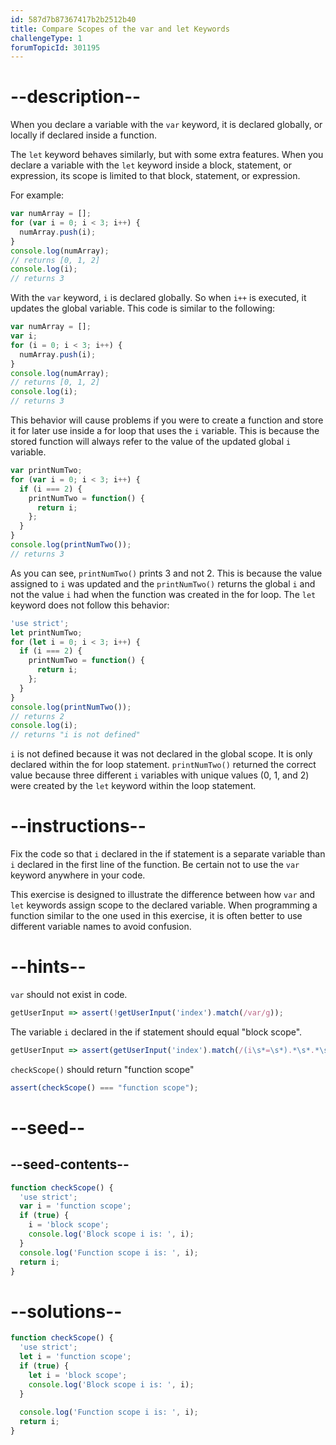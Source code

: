 ```yaml
---
id: 587d7b87367417b2b2512b40
title: Compare Scopes of the var and let Keywords
challengeType: 1
forumTopicId: 301195
---
```


# --description--

When you declare a variable with the `var` keyword, it is declared globally, or locally if declared inside a function.

The `let` keyword behaves similarly, but with some extra features. When you declare a variable with the `let` keyword inside a block, statement, or expression, its scope is limited to that block, statement, or expression.

For example:

```js
var numArray = [];
for (var i = 0; i < 3; i++) {
  numArray.push(i);
}
console.log(numArray);
// returns [0, 1, 2]
console.log(i);
// returns 3
```

With the `var` keyword, `i` is declared globally. So when `i++` is executed, it updates the global variable. This code is similar to the following:

```js
var numArray = [];
var i;
for (i = 0; i < 3; i++) {
  numArray.push(i);
}
console.log(numArray);
// returns [0, 1, 2]
console.log(i);
// returns 3
```

This behavior will cause problems if you were to create a function and store it for later use inside a for loop that uses the `i` variable. This is because the stored function will always refer to the value of the updated global `i` variable.

```js
var printNumTwo;
for (var i = 0; i < 3; i++) {
  if (i === 2) {
    printNumTwo = function() {
      return i;
    };
  }
}
console.log(printNumTwo());
// returns 3
```

As you can see, `printNumTwo()` prints 3 and not 2. This is because the value assigned to `i` was updated and the `printNumTwo()` returns the global `i` and not the value `i` had when the function was created in the for loop. The `let` keyword does not follow this behavior:

```js
'use strict';
let printNumTwo;
for (let i = 0; i < 3; i++) {
  if (i === 2) {
    printNumTwo = function() {
      return i;
    };
  }
}
console.log(printNumTwo());
// returns 2
console.log(i);
// returns "i is not defined"
```

`i` is not defined because it was not declared in the global scope. It is only declared within the for loop statement. `printNumTwo()` returned the correct value because three different `i` variables with unique values (0, 1, and 2) were created by the `let` keyword within the loop statement.

# --instructions--

Fix the code so that `i` declared in the if statement is a separate variable than `i` declared in the first line of the function. Be certain not to use the `var` keyword anywhere in your code.

This exercise is designed to illustrate the difference between how `var` and `let` keywords assign scope to the declared variable. When programming a function similar to the one used in this exercise, it is often better to use different variable names to avoid confusion.

# --hints--

`var` should not exist in code.

```js
getUserInput => assert(!getUserInput('index').match(/var/g));
```

The variable `i` declared in the if statement should equal "block scope".

```js
getUserInput => assert(getUserInput('index').match(/(i\s*=\s*).*\s*.*\s*.*\1('|")block\s*scope\2/g));
```

`checkScope()` should return "function scope"

```js
assert(checkScope() === "function scope");
```

# --seed--

## --seed-contents--

```js
function checkScope() {
  'use strict';
  var i = 'function scope';
  if (true) {
    i = 'block scope';
    console.log('Block scope i is: ', i);
  }
  console.log('Function scope i is: ', i);
  return i;
}
```

# --solutions--

```js
function checkScope() {
  'use strict';
  let i = 'function scope';
  if (true) {
    let i = 'block scope';
    console.log('Block scope i is: ', i);
  }
 
  console.log('Function scope i is: ', i);
  return i;
}
```
